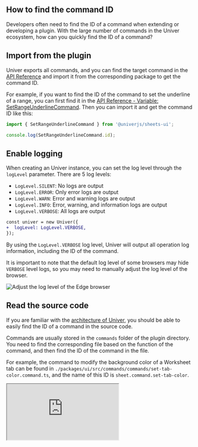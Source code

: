 

## How to find the command ID

<BadgeGroup values={[UniverTypes.GENERAL]} value={UniverTypes.GENERAL} />

Developers often need to find the ID of a command when extending or developing a plugin. With the large number of commands in the Univer ecosystem, how can you quickly find the ID of a command?

## Import from the plugin <VersionBadge version="0.2.0+" />

Univer exports all commands, and you can find the target command in the [API Reference](/typedoc/@univerjs/README) and import it from the corresponding package to get the command ID.

For example, if you want to find the ID of the command to set the underline of a range, you can first find it in the [API Reference - Variable: SetRangeUnderlineCommand](/typedoc/@univerjs/sheets-ui/variables/SetRangeUnderlineCommand). Then you can import it and get the command ID like this:

```typescript
import { SetRangeUnderlineCommand } from '@univerjs/sheets-ui';

console.log(SetRangeUnderlineCommand.id);
```

## Enable logging

When creating an Univer instance, you can set the log level through the `logLevel` parameter. There are 5 log levels:

- `LogLevel.SILENT`: No logs are output
- `LogLevel.ERROR`: Only error logs are output
- `LogLevel.WARN`: Error and warning logs are output
- `LogLevel.INFO`: Error, warning, and information logs are output
- `LogLevel.VERBOSE`: All logs are output

```diff
const univer = new Univer({
+  logLevel: LogLevel.VERBOSE,
});
```

By using the `LogLevel.VERBOSE` log level, Univer will output all operation log information, including the ID of the command.

It is important to note that the default log level of some browsers may hide `VERBOSE` level logs, so you may need to manually adjust the log level of the browser.

![Adjust the log level of the Edge browser](./find-the-command-id/01.png)

## Read the source code

If you are familiar with the [architecture of Univer](/guides/sheet/architecture/univer), you should be able to easily find the ID of a command in the source code.

Commands are usually stored in the `commands` folder of the plugin directory. You need to find the corresponding file based on the function of the command, and then find the ID of the command in the file.

For example, the command to modify the background color of a Worksheet tab can be found in `./packages/ui/src/commands/commands/set-tab-color.command.ts`, and the name of this ID is `sheet.command.set-tab-color`.

<iframe 
  className="w-full h-[772px] mt-6"
  allow="clipboard-write"
  src="https://emgithub.com/iframe.html?target=https%3A%2F%2Fgithub.com%2Fdream-num%2Funiver%2Fblob%2Fdev%2Fpackages%2Fsheets%2Fsrc%2Fcommands%2Fcommands%2Fset-tab-color.command.ts%23L29-61&style=default&type=code&showBorder=on&showLineNumbers=on&showFileMeta=on&showFullPath=on&showCopy=on"
/>
